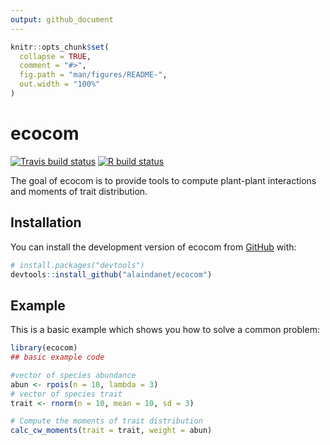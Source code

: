 ```yaml
---
output: github_document
---
```


<!-- README.md is generated from README.Rmd. Please edit that file -->

```r
knitr::opts_chunk$set(
  collapse = TRUE,
  comment = "#>",
  fig.path = "man/figures/README-",
  out.width = "100%"
)
```

# ecocom

<!-- badges: start -->
[![Travis build status](https://travis-ci.com/alaindanet/ecocom.svg?branch=master)](https://travis-ci.com/alaindanet/ecocom)
[![R build status](https://github.com/alaindanet/ecocom/workflows/R-CMD-check/badge.svg)](https://github.com/alaindanet/ecocom/actions)
<!-- badges: end -->

The goal of ecocom is to provide tools to compute plant-plant interactions
and moments of trait distribution. 

## Installation

You can install the development version of ecocom from [GitHub](https://github.com/) with:


``` r
# install.packages("devtools")
devtools::install_github("alaindanet/ecocom")
```
## Example

This is a basic example which shows you how to solve a common problem:

```r
library(ecocom)
## basic example code

#vector of species abundance
abun <- rpois(n = 10, lambda = 3)
# vector of species trait
trait <- rnorm(n = 10, mean = 10, sd = 3)

# Compute the moments of trait distribution
calc_cw_moments(trait = trait, weight = abun)
```
